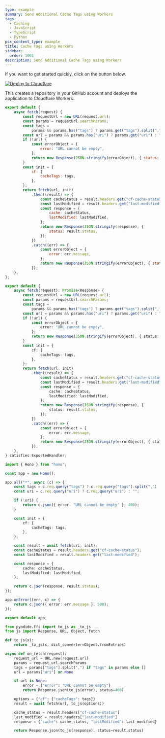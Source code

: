 ```yaml
---
type: example
summary: Send Additional Cache Tags using Workers
tags:
  - Caching
  - JavaScript
  - TypeScript
  - Python
pcx_content_type: example
title: Cache Tags using Workers
sidebar:
  order: 1001
description: Send Additional Cache Tags using Workers
---
```


If you want to get started quickly, click on the button below.

[![Deploy to Cloudflare](https://deploy.workers.cloudflare.com/button)](https://deploy.workers.cloudflare.com/?url=https://github.com/cloudflare/docs-examples/tree/main/workers/cache-tags)

This creates a repository in your GitHub account and deploys the application to Cloudflare Workers.


<Tabs syncKey="workersExamples"> <TabItem label="JavaScript" icon="seti:javascript">

```js
export default {
	async fetch(request) {
		const requestUrl = new URL(request.url);
		const params = requestUrl.searchParams;
		const tags =
			params && params.has("tags") ? params.get("tags").split(",") : [];
		const url = params && params.has("uri") ? params.get("uri") : "";
		if (!url) {
			const errorObject = {
				error: "URL cannot be empty",
			};
			return new Response(JSON.stringify(errorObject), { status: 400 });
		}
		const init = {
			cf: {
				cacheTags: tags,
			},
		};
		return fetch(url, init)
			.then((result) => {
				const cacheStatus = result.headers.get("cf-cache-status");
				const lastModified = result.headers.get("last-modified");
				const response = {
					cache: cacheStatus,
					lastModified: lastModified,
				};
				return new Response(JSON.stringify(response), {
					status: result.status,
				});
			})
			.catch((err) => {
				const errorObject = {
					error: err.message,
				};
				return new Response(JSON.stringify(errorObject), { status: 500 });
			});
	},
};
```

</TabItem> <TabItem label="TypeScript" icon="seti:typescript">

```ts
export default {
	async fetch(request): Promise<Response> {
		const requestUrl = new URL(request.url);
		const params = requestUrl.searchParams;
		const tags =
			params && params.has("tags") ? params.get("tags").split(",") : [];
		const url = params && params.has("uri") ? params.get("uri") : "";
		if (!url) {
			const errorObject = {
				error: "URL cannot be empty",
			};
			return new Response(JSON.stringify(errorObject), { status: 400 });
		}
		const init = {
			cf: {
				cacheTags: tags,
			},
		};
		return fetch(url, init)
			.then((result) => {
				const cacheStatus = result.headers.get("cf-cache-status");
				const lastModified = result.headers.get("last-modified");
				const response = {
					cache: cacheStatus,
					lastModified: lastModified,
				};
				return new Response(JSON.stringify(response), {
					status: result.status,
				});
			})
			.catch((err) => {
				const errorObject = {
					error: err.message,
				};
				return new Response(JSON.stringify(errorObject), { status: 500 });
			});
	},
} satisfies ExportedHandler;
```

</TabItem> <TabItem label="Hono" icon="seti:typescript">

```ts
import { Hono } from "hono";

const app = new Hono();

app.all("*", async (c) => {
	const tags = c.req.query("tags") ? c.req.query("tags").split(",") : [];
	const uri = c.req.query("uri") ? c.req.query("uri") : "";

	if (!uri) {
		return c.json({ error: "URL cannot be empty" }, 400);
	}

	const init = {
		cf: {
			cacheTags: tags,
		},
	};

	const result = await fetch(uri, init);
	const cacheStatus = result.headers.get("cf-cache-status");
	const lastModified = result.headers.get("last-modified");

	const response = {
		cache: cacheStatus,
		lastModified: lastModified,
	};

	return c.json(response, result.status);
});

app.onError((err, c) => {
	return c.json({ error: err.message }, 500);
});

export default app;
```

</TabItem> <TabItem label="Python" icon="seti:python">

```py
from pyodide.ffi import to_js as _to_js
from js import Response, URL, Object, fetch

def to_js(x):
    return _to_js(x, dict_converter=Object.fromEntries)

async def on_fetch(request):
    request_url = URL.new(request.url)
    params = request_url.searchParams
    tags = params["tags"].split(",") if "tags" in params else []
    url = params["uri"] or None

    if url is None:
        error = {"error": "URL cannot be empty"}
        return Response.json(to_js(error), status=400)

    options = {"cf": {"cacheTags": tags}}
    result = await fetch(url, to_js(options))

    cache_status = result.headers["cf-cache-status"]
    last_modified = result.headers["last-modified"]
    response = {"cache": cache_status, "lastModified": last_modified}

    return Response.json(to_js(response), status=result.status)
```

</TabItem> </Tabs>
